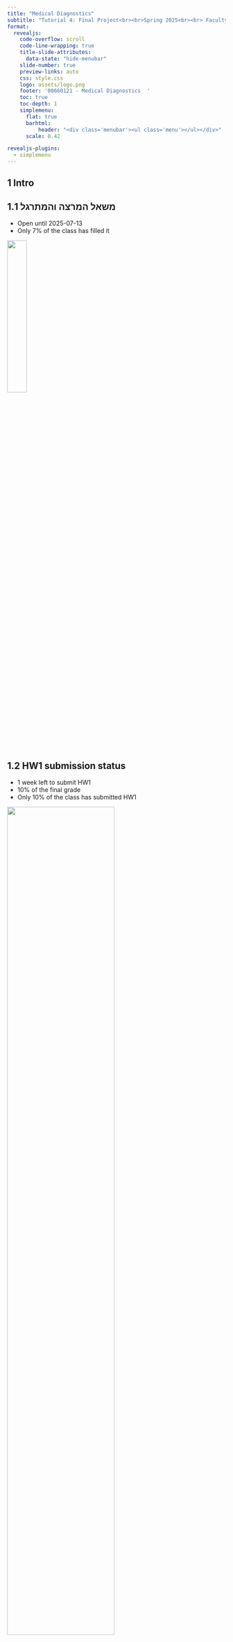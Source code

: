 ```yaml
---
title: "Medical Diagnostics"
subtitle: "Tutorial 4: Final Project<br><br>Spring 2025<br><br> Faculty of Biotechnology and Food Engineering<br> Technion Israel Institute of Technology <br><br> TA: Mattan Hoory"
format:
  revealjs: 
    code-overflow: scroll
    code-line-wrapping: true
    title-slide-attributes:
      data-state: "hide-menubar"
    slide-number: true
    preview-links: auto
    css: style.css
    logo: assets/logo.png
    footer: '00660121 - Medical Diagnostics  '
    toc: true
    toc-depth: 1
    simplemenu:
      flat: true
      barhtml:
          header: "<div class='menubar'><ul class='menu'></ul></div>"
      scale: 0.42

revealjs-plugins:
  - simplemenu
---
```

::: {.center}
# 1 Intro
:::

## 1.1 משאל המרצה והמתרגל
- Open until 2025-07-13
- Only 7% of the class has filled it

![](assets/questionair.png){fig-align="center" width=30%}

## 1.2 HW1 submission status
- 1 week left to submit HW1
- 10% of the final grade
- Only 10% of the class has submitted HW1

![](assets/meme1.png){fig-align="center" width=70%}

	

::: {.center}
# 2 Course recap {data-name="Recap"}
:::

## 2.1 Definitions and Differences

::: columns

::: {.column width="50%"}

<div style="position: relative; width: 300px; height: 300px; margin: auto; font-family: sans-serif; font-weight: bold;">

<div style="position: absolute; width: 300px; height: 300px; border-radius: 50%; background: #fcdc3c; display: flex; align-items: center; justify-content: center; z-index: 1;">
  <span style="font-size: 20px;">AI</span>

<div style="width: 200px; height: 200px; border-radius: 50%; background: #6a0dad; display: flex; align-items: center; justify-content: center; z-index: 2;">
  <span style="font-size: 18px;">ML</span>

<div style="width: 100px; height: 100px; border-radius: 50%; background: white; border: 3px solid #6a0dad; display: flex; align-items: center; justify-content: center; z-index: 3;">
  <span style="font-size: 16px;">DL</span>
</div>

</div>

</div>

</div>

:::

::: {.column width="50%"}

<div style="font-size: 0.9em; line-height: 1.5;">
  <p><strong>Artificial Intelligence (AI)</strong><br>Software that can imitate human intellect and behavior.</p>
  <p><strong>Machine Learning (ML)</strong><br>Algorithms that enable AI implementation through data.</p>
  <p><strong>Deep Learning (DL)</strong><br>Subset of machine learning which follows neural networking.</p>
</div>

:::

:::

## 2.2 Linear Regression
- Classic supervised learning algorithm
- Simple Hypothesis class 
$$
\mathcal{H}_{\text{LR}} = \left\{ h(x) = w^\top x + b \mid w \in \mathbb{R}^d,\ b \in \mathbb{R} \right\}
$$

## 2.3 Gradient Descent
- **Gradient Descent**: Optimization algorithm used in ML & DL to minimize loss function by iteratively updating model parameters.
- Not a model itself, but the method used to train ML/DL models

## 2.4 Multi-Layer Perceptron
- Network with multiple layers that learns non-linear relationships
- Can approximate any continuous function (Universal Approximation Theorem)
- Complex hypothesis: 
$$
\mathcal{H}_{\text{MLP}} = \left\{ h(x) =  W_2 \cdot a(W_1 x + b_1) + b_2 \mid W_1, W_2, b_1, b_2 \right\}
$$
- Assume 1 hidden layer with ReLU activation function
- **ReLU**: Rectified Linear Unit, defined as $a(x) = \max(0, x)$

## 2.5 Convolutional Neural Networks (CNNs)
- Specialized for image data
- Uses convolutional layers to extract spatial features
- Convolutional layer applies filters to input data, capturing local patterns
- Even more complex hypothesis class:
$$
\mathcal{H}_{\text{CNN}} = \left\{ h(x) = w^\top \operatorname{Flatten}(a(\text{Conv}(x; \theta))) + b \right\}
$$


## 2.5 When to Use Deep Learning? {.smaller}

::: columns

::: {.column width="50%"}
### Keep It Simple
- When several methods perform similarly, prefer the **simplest**
- Deep learning is **powerful**, but:
  - More complex to train  
  - Harder to interpret  
- Try simpler models first:
  - Easier to explain  
  - Often competitive  
  - Less fragile
:::

::: {.column width="50%"}
### Use Deep Learning When:
- **Training set is large**
- **Model interpretability is not critical**
- Dataset supports complex, nonlinear models  
- Simpler models underperform after tuning  
:::

:::

::: {.center}
# 3 Beyond the curriculum {data-name="Next Chapters"}
:::

## 3.1 Residual Neural Networks (Resnets)

## 3.2 Recurrent Neural Networks (RNNs)

## 3.3 Generative Adversarial Networks (GANs)

## 3.4 Diffusion Models

## 3.5 Transformers


::: {.center}
# 4 Exercise {data-name="Exercise"}
:::

## 4.1 Exercise Overview


::: {.center}
# 5 Final project {data-name="Final Project"}
:::

## 5.1 Project Overview
## 5.2 Project Requirements
## 5.3 Project Submission


::: {.center}
# 6 Conclusion {data-name="Conclusion"}
:::

## 6.1 Conclouding Remarks 

## 6.2 Reflections {.smaller}
- We have (tried to cover) covered a lot of material: walking on the thin line between interesting, difficult, and useful
- Some unplanned events, but hope you enjoyed the course
- Staring into the abyss might not be that bad after all?
- Thank you for your patience and for being a great class!

<div class="center">
![](assets/meme.jpg){fig-align="center" width=30%}
</div>

::: {.notes}
- Being a student is hard
- Things that were not shown, but are important:
  - Data preprocessing
  - Hyperparameter tuning
  - Model implementation
  - Model deployment
- This doesn't end here, feel free to reach out with questions
- So much more information out there, keep learning!
- Being a TA is extremley rewarding, thank you for your patience and for being a great class!
:::

## 6.3 משאל המרצה והמתרגל
- Open now!
- Cheesfork review: Great → students know what's coming
  + (maybe don't go too hard! 😅)

![](assets/questionair.png){fig-align="center" width=40%}


::: {.center}
# 6 Good luck!
hoory@campus.technion.ac.il
:::
